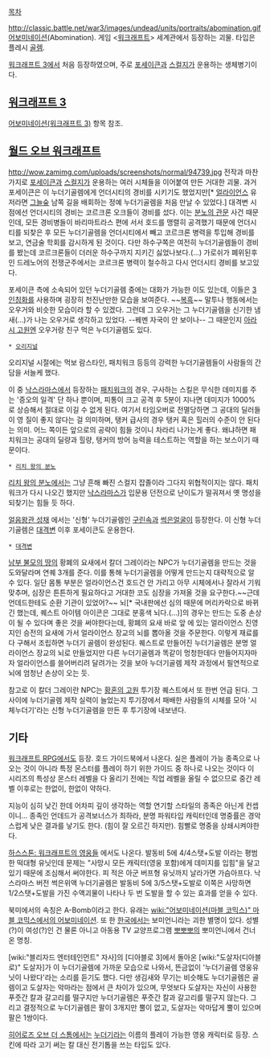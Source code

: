 [[목차]]

http://classic.battle.net/war3/images/undead/units/portraits/abomination.gif
[[어보미네이션]](Abomination). 게임 <[[워크래프트]]> 세계관에서 등장하는 괴물. 타입은 플레시 [[골렘]].

[[워크래프트 3]]에서 처음 등장하였으며, 주로 [[포세이큰]]과 [[스컬지]]가 운용하는 생체병기이다.

== [[워크래프트 3]] ==
[[어보미네이션(워크래프트 3)]] 항목 참조.
== [[월드 오브 워크래프트]] ==
http://wow.zamimg.com/uploads/screenshots/normal/94739.jpg
전작과 마찬가지로 [[포세이큰]]과 [[스컬지]]가 운용하는 여러 시체들을 이어붙여 만든 거대한 괴물. 과거 포세이큰은 이 누더기골렘에게 언더시티의 경비를 시키기도 했었지만[* [[얼라이언스]] 유저라면 [[그늘숲]] 남쪽 길을 배회하는 정예 누더기골렘을 처음 만날 수 있었다.] 대격변 시점에선 언더시티의 경비는 코르크론 오크들이 경비를 섰다. 이는 [[분노의 관문]] 사건 때문인데, 모든 경비병들이 바리마트라스 편에 서서 호드를 맹렬히 공격했기 때문에 언더시티를 되찾은 후 모든 누더기골렘을 언더시티에서 빼고 코르크론 병력을 투입해 경비를 보고, 연금술 학회를 감시하게 된 것이다. 다만 하수구쪽은 여전히 누더기골렘들이 경비를 봤는데 코르크론들이 더러운 하수구까지 지키긴 싫었나보다.(...) 가로쉬가 폐위된후인 드레노어의 전쟁군주에서는 코르크론 병력이 철수하고 다시 언더시티 경비를 보고있다.

포세이큰 측에 소속되어 있던 누더기골렘 중에는 대화가 가능한 이도 있는데, 이들은 [[3인칭화]]를 사용하며 굉장히 천진난만한 모습을 보여준다. ~~[[복흑]]~~ 말투나 행동에서는 오우거와 비슷한 모습이라 할 수 있겠다. 그런데 그 오우거는 그 누더기골렘을 신기한 냄새(...)가 나는 오우거로 생각하고 있었다. --꿰멘 자국이 안 보이나-- 그 때문인지 [[아라시 고원]]엔 오우거랑 친구 먹은 누더기골렘도 있다.

 * [[월드 오브 워크래프트|오리지널]]
오리지널 시절에는 먹보 람스타인, 패치워크 등등의 강력한 누더기골렘들이 사람들의 간담을 서늘케 했다.

이 중 [[낙스라마스]]에서 등장하는 [[패치워크]]의 경우, 구사하는 스킬은 무식한 데미지를 주는 '증오의 일격' 단 하나 뿐이며, 피통이 크고 공격 후 5분이 지나면 데미지가 1000%로 상승해서 절대로 이길 수 없게 된다. 여기서 타임오버로 전멸당하면 그 공대의 딜러들이 영 질이 좋지 않다는 걸 의미하며, 탱커 급사의 경우 탱커 혹은 힐러의 수준이 안 된다는 의미. 어느 쪽이든 앞으로의 공략이 힘들 것이니 차라리 나가는게 좋다. 왜냐하면 패치워크는 공대의 딜량과 힐량, 탱커의 방어 능력을 테스트하는 역할을 하는 보스이기 때문이다.

 * [[리치 왕의 분노]]
[[리치 왕의 분노]]에서는 그냥 흔해 빠진 스컬지 잡졸이라 그다지 위협적이지는 않다. 패치워크가 다시 나오긴 했지만 [[낙스라마스]]가 입문용 던전으로 난이도가 떨궈져서 옛 명성을 되찾기는 힘들 듯 하다.

[[얼음왕관 성채]] 에서는 '신형' 누더기골렘인 [[구린속]]과 [[썩은얼굴]]이 등장한다. 이 신형 누더기골렘은 [[대격변]] 이후 포세이큰도 운용한다.

 * [[대격변]]
[[남부 불모의 땅]]의 황폐의 요새에서 칼더 그레이라는 NPC가 누더기골렘을 만드는 것을 도와달라며 연퀘 3개를 준다. 이를 통해 누더기골렘을 어떻게 만드는지 대략적으로 알 수 있다. 일단 몸통 부분은 얼라이언스건 호드건 안 가리고 아무 시체에서나 잘라서 기워 맞추며, 심장은 튼튼하게 필요하다고 거대한 코도 심장을 가져올 것을 요구한다.~~근데 언데드한테도 순환 기관이 있었어?~~ 뇌[* 국내판에선 심의 때문에 머리카락으로 바뀌긴 했는데, 퀘스트 아이템 아이콘은 그대로 분홍색 뇌다.(...)]의 경우는 만드는 도중 손상이 될 수 있다며 좋은 것을 써야한다는데, 황폐의 요새 바로 앞 에 있는 얼라이언스 진영지인 승전의 요새에 가서 얼라이언스 장교의 뇌를 뽑아올 것을 주문한다. 이렇게 재료를 다 구해서 조립하면 누더기 골렘이 완성된다. 퀘스트로 만들어진 누더기골렘은 분명 얼라이언스 장교의 뇌로 만들었지만 다른 누더기골렘과 똑같이 멍청한데다 만들어지자마자 얼라이언스를 쓸어버리려 달려가는 것을 보아 누더기골렘 제작 과정에서 필연적으로 뇌에 엄청난 손상이 오는 듯.

참고로 이 칼더 그레이란 NPC는 [[황혼의 고원]] 투기장 퀘스트에서 또 한번 언급 된다. 그 사이에 누더기골렘 제작 실력이 늘었는지 투기장에서 패배한 사람들의 시체를 모아 '시체누더기'라는 신형 누더기골렘을 만든 후 투기장에 내보낸다.

== 기타 ==
[[워크래프트 RPG]]에서도 등장. 호드 가이드북에서 나온다.  실은 플레이 가능 종족으로 나오는 것이 아니라 특정 몬스터를 플레이 하기 위한 가이드 중 하나로 나오는 것이다 이 시리즈의 특성상 몬스터 레벨을 다 올리기 전에는 직업 레벨을 올릴 수 없으므로 중간 레벨 이후로는 한없이, 한없이 약하다.

지능이 심히 낮긴 한데 어차피 깊이 생각하는 역할 연기할 스타일의 종족은 아닌게 컨셉이니… 종족인 언데드가 공격보너스가 최하라, 분명 파워타입 캐릭터인데 명중률은 경악스럽게 낮은 결과를 낳기도 한다. (힘이 잘 오르긴 하지만). 힘빨로 명중을 상쇄시켜야한다. 

[[하스스톤: 워크래프트의 영웅들]] 에서도 나온다. 발동비 5에 4/4스탯+도발 이라는 평범한 떡대형 유닛인데 문제는 "사망시 모든 캐릭터(영웅 포함)에게 데미지를 입힘"을 달고있기 때문에 조심해서 써야한다. 피 적은 아군 버프형 유닛까지 날라가면 가슴아프다. 낙스라마스 버전 썩은위액 누더기골렘은 발동비 5에 3/5스탯+도발로 이쪽은 사망하면 1/2스탯+도발을 가진 수액괴물이 나타나 두 번 도발을 할 수 있는 효과를 얻을 수 있다.

북미에서의 속칭은 A-Bomb이라고 한다. 유래는 [[wiki:"어보미네이션(마블 코믹스)" 마블 코믹스에서의 어보미네이션]]. 또 한 [[한국]]에서는 보미언니라는 괴한 별명이 있다. 성별(?)이 여성(?)인 건 물론 아니고 아동용 TV 교양프로그램 [[뽀뽀뽀]]의 뽀미언니에서 건너온 명칭.

[wiki:"블리자드 엔터테인먼트" 자사]의 [디아블로 3]에서 돌아온 [wiki:"도살자(디아블로)" 도살자]가 이 누더기골렘에 가까운 모습으로 나와서, 뜬금없이 '누더기골렘 영웅유닛이 나왔다'라는 소리를 듣기도 했다. 다만 생김새와 무기는 비슷해도 누더기골렘은 골렘이고 도살자는 악마라는 점에서 큰 차이가 있으며, 무엇보다 도살자는 자신이 사용한 푸줏간 칼과 갈고리를 떨구지만 누더기골렘은 푸줏간 칼과 갈고리를 떨구지 않는다. 그리고 결정적으로 누더기골렘은 팔이 3개지만 뿔이 없고, 도살자는 악마답게 뿔이 있으며 팔은 1쌍이다.

[[히어로즈 오브 더 스톰]]에서는 [[누더기]]라는 이름의 플레이 가능한 영웅 캐릭터로 등장. 스킨에 따라 고기 써는 칼 대신 전기톱을 쓰는 타입도 있다.
